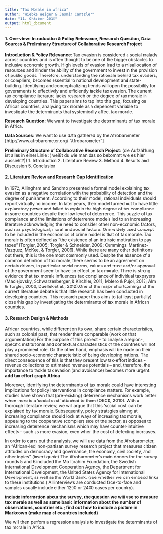 ```yaml
---
title: "Tax Morale in Africa"
author: "Wiebke Weiger & Jasmin Cantzler"
date: "11. Oktober 2015"
output: html_document
---
```


#### 1. Overview: Introduction & Policy Relevance, Research Question, Data Sources & Preliminary Structure of Collaborative Research Project

**Introduction & Policy Relevance**: Tax evasion is considered a social malady across countries and is often thought to be one of the bigger obstacles to inclusive economic growth. High levels of evasion lead to a misallocation of resources and hinder the ability of the government to invest in the provision of public goods. Therefore, understanding the rationale behind tax evaders, or compliers, becomes essential to national development and state-building. Identifying and conceptualizing trends will open the possibility for governments to effectively and efficiently tackle tax evasion. The current tax compliance literature lacks research on the degree of tax morale in developing countries. This paper aims to tap into this gap, focusing on African countries, analysing tax morale as a dependent variable to investigate the determinants that systemically affect tax morale.

**Research Question**: We want to investigate the determinants of tax morale in Africa. 

**Data Sources**: We want to use data gathered by the Afrobarometer [http://www.afrobarometer.org/ "Afrobarometer"] 

**Preliminary Structure of Collaborative Research Project**:
(die Aufzählung ist alles in einer Linie :( weißt du wie man das so bekommt wie es hier aussieht?))
1. Introduction
2. Literature Review
3. Method
4. Results and Discussion
5. Conclusion

#### 2. Literature Review and Research Gap Identification
In 1972, Allingham and Sandmo presented a formal model explaining tax evasion as a negative correlation with the probability of detection and the degree of punishment. According to their model, rational individuals should report virtually no income. In later years, their model turned out to have little explanatory power and failed to explain the high degree of tax compliance in some countries despite their low level of deterrence. This puzzle of tax compliance and the limitations of deterrence models led to an increasing literature acknowledging the need to consider other non-economic factors, such as psychological, moral and social factors. One widely used concept to be included in the economics of crime model is that of tax morale. Tax morale is often defined as “the existence of an intrinsic motivation to pay taxes” (Torgler, 2005; Torgler & Schneider, 2009; Cummings, Martinez-Vazquez, McKee, & Torgler, 2009). While there are many other definitions out there, this is the one most commonly used. Despite the absence of a common definition of tax morale, there seems to be an agreement on certain drivers, in particular social norms, values and trust and/or approval of the government seem to have an effect on tax morale. There is strong evidence that tax morale influences tax compliance of individual taxpayers (Maciejovsky, Schwarzenberger, & Kirchler, 2011; Molero & Pujol, 2012; Alm & Torgler, 2006; Duellek et al., 2012).One of the major shortcomings of the current literature debate is that little research has been conducted in developing countries. This research paper thus aims to (at least partially) close this gap by investigating the determinants of tax morale in African countries. 

#### 3. Research Design & Methods
African countries, while different on its own, share certain characteristics, such as colonial past, that render them comparable (work on that argumentation) For the purpose of this project – to analyse a region-, specific institutional and contextual characteristics of the countries will not play a prominent role. On the other hand, emphasis will be made on their shared socio-economic characteristic of being developing nations. The direct consequence of this is that they present low tax-effort indices – revenue collections to estimated revenue potentials – and, therefore, the importance to tackle tax evasion (and avoidance) becomes more urgent. **add tax effort graph Africa**

Moreover, identifying the determinants of tax morale could have interesting implications for policy interventions in compliance matters. For example, studies have shown that (pre-existing) deterrence mechanisms work better when there is a ‘social cost’ attached to them (OECD, 2010). With a thorough literature review, we will argue that this ‘social cost’ can be explained by tax morale. Subsequently, policy strategies aiming at increasing compliance should look at ways of increasing tax morale, appealing to the cooperative (complier) side of the sector, as opposed to increasing deterrence mechanisms which may have counter-intuitive effects – such as more evasion, even when the cost of defecting increases.

In order to carry out the analysis, we will use data from the Afrobarometer, an "African-led, non-partisan survey research project that measures citizen attitudes on democracy and governance, the economy, civil society, and other topics" (insert quote) The Afrobarometer's main donors for the survey rounds 5 and 6 included the Mo Ibrahim Foundation, the Swedish International Development Cooperation Agency, the Department for International Development, the United States Agency for International Development, as well as the World Bank. (see whether we can embedd links to these institutions.) All interviews are conducted face-to-face and samples usually include either 1200 or 2400 cases per country).




**include information about the survey, the question we will use to measure tax morale as well as some basic information about the number of observations, countries etc.; find out how to include a picture in Markdown (make map of countries included)**

We will then perfom a regression analysis to investigate the determinants of tax morale in Africa.
